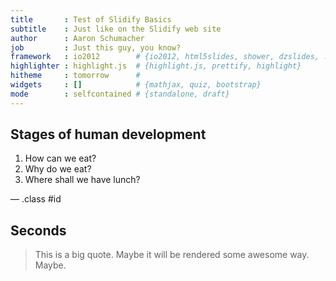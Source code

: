 ```yaml
---
title       : Test of Slidify Basics
subtitle    : Just like on the Slidify web site
author      : Aaron Schumacher
job         : Just this guy, you know?
framework   : io2012        # {io2012, html5slides, shower, dzslides, ...}
highlighter : highlight.js  # {highlight.js, prettify, highlight}
hitheme     : tomorrow      # 
widgets     : []            # {mathjax, quiz, bootstrap}
mode        : selfcontained # {standalone, draft}
---
```


## Stages of human development

1. How can we eat?
2. Why do we eat?
3. Where shall we have lunch?

--- .class #id 

## Seconds

> This is a big quote. Maybe it will be rendered some awesome way. Maybe.
